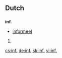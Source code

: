 ==Dutch==

==={{abbreviation|Dutch}}===
'''inf.'''
* [[informeel]]

# {{defn|Dutch}}

[[cs:inf.]]
[[de:inf.]]
[[sk:inf.]]
[[vi:inf.]]
